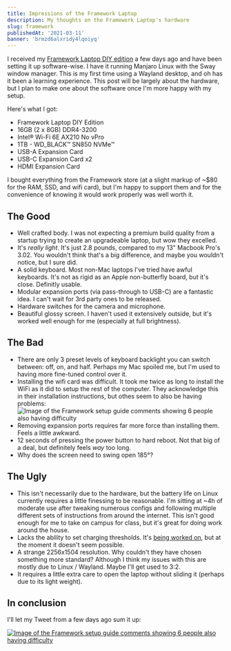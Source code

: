```yaml
---
title: Impressions of the Framework Laptop
description: My thoughts on the Framework Laptop's hardware
slug: framework
publishedAt: '2021-03-11'
banner: 'brmzd6alxridy4lqoiyq'
---
```


I received my [Framework Laptop DIY edition](https://frame.work) a few days ago and have been setting it up software-wise. I have it running Manjaro Linux with the Sway window manager. This is my first time using a Wayland desktop, and oh has it been a learning experience. This post will be largely about the hardware, but I plan to make one about the software once I'm more happy with my setup.

Here's what I got:

- Framework Laptop DIY Edition
- 16GB (2 x 8GB) DDR4-3200
- Intel® Wi-Fi 6E AX210 No vPro
- 1TB - WD_BLACK™ SN850 NVMe™
- USB-A Expansion Card
- USB-C Expansion Card x2
- HDMI Expansion Card

I bought everything from the Framework store (at a slight markup of ~$80 for the RAM, SSD, and wifi card), but I'm happy to support them and for the convenience of knowing it would work properly was well worth it.

## The Good

- Well crafted body. I was not expecting a premium build quality from a startup trying to create an upgradeable laptop, but wow they excelled.
- It's _really light_. It's just 2.8 pounds, compared to my 13" Macbook Pro's 3.02. You wouldn't think that's a big difference, and maybe you wouldn't notice, but I sure did.
- A solid keyboard. Most non-Mac laptops I've tried have awful keyboards. It's not as rigid as an Apple non-butterfly board, but it's close. Definitly usable.
- Modular expansion ports (via pass-through to USB-C) are a fantastic idea. I can't wait for 3rd party ones to be released.
- Hardware switches for the camera and microphone.
- Beautiful glossy screen. I haven't used it extensively outside, but it's worked well enough for me (especially at full brightness).

## The Bad

- There are only 3 preset levels of keyboard backlight you can switch between: off, on, and half. Perhaps my Mac spoiled me, but I'm used to having more fine-tuned control over it.
- Installing the wifi card was difficult. It took me twice as long to install the WiFi as it did to setup the rest of the computer. They acknowledge this in their installation instructions, but othes seem to also be having problems:
  ![Image of the Framework setup guide comments showing 6 people also having difficulty](/blog/framework/comments.png)
- Removing expansion ports requires far more force than installing them. Feels a little awkward.
- 12 seconds of pressing the power button to hard reboot. Not that big of a deal, but definitely feels _way_ too long.
- Why does the screen need to swing open 185°?

## The Ugly

- This isn't necessarily due to the hardware, but the battery life on Linux currently requires a little finessing to be reasonable. I'm sitting at ~4h of moderate use after tweaking numerous configs and following multiple different sets of instructions from around the internet. This isn't good enough for me to take on campus for class, but it's great for doing work around the house.
- Lacks the ability to set charging thresholds. It's [being worked on](https://community.frame.work/t/battery-charge-optioms/755/3), but at the moment it doesn't seem possible.
- A strange 2256x1504 resolution. Why couldn't they have chosen something more standard? Although I think my issues with this are mostly due to Linux / Wayland. Maybe I'll get used to 3:2.
- It requires a little extra care to open the laptop without sliding it (perhaps due to its light weight).

## In conclusion

I'll let my Tweet from a few days ago sum it up:

[![Image of the Framework setup guide comments showing 6 people also having difficulty](/blog/framework/twitter.png)](https://twitter.com/max_leiter/status/1455642990274248706)
